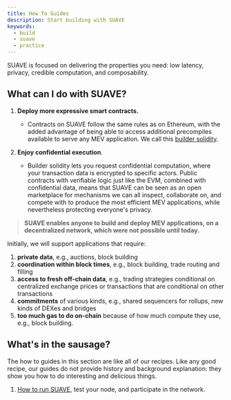 ```yaml
---
title: How To Guides
description: Start building with SUAVE
keywords:
  - build
  - suave
  - practice
---
```


SUAVE is focused on delivering the properties you need: low latency, privacy, credible computation, and composability.

## What can I do with SUAVE?

1. **Deploy more expressive smart contracts.** 
    - Contracts on SUAVE follow the same rules as on Ethereum, with the added advantage of being able to access additional precompiles available to serve any MEV application. We call this [builder solidity](/technical-details/builder-solidity).

2. **Enjoy confidential execution**. 
    - Builder solidity lets you request confidential computation, where your transaction data is encrypted to specific actors. Public contracts with verifiable logic just like the EVM, combined with confidential data, means that SUAVE can be seen as an open marketplace for mechanisms we can all inspect, collaborate on, and compete with to produce the most efficient MEV applications, while nevertheless protecting everyone's privacy.

> **SUAVE enables anyone to build and deploy MEV applications, on a decentralized network, which were not possible until today.**  

Initially, we will support applications that require:

1. **private data**, e.g., auctions, block building
2. **coordination within block times**, e.g., block building, trade routing and filling
3. **access to fresh off-chain data**, e.g., trading strategies conditional on centralized exchange prices or transactions that are conditional on other transactions
4. **commitments** of various kinds, e.g., shared sequencers for rollups, new kinds of DEXes and bridges
5. **too much gas to do on-chain** because of how much compute they use, e.g., block building.

## What's in the sausage?

The how to guides in this section are like all of our recipes. Like any good recipe, our guides do not provide history and background explanation: they show you how to do interesting and delicious things. 

1. [How to run SUAVE](/how-to/run-suave), test your node, and participate in the network.